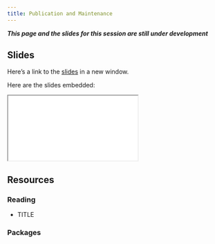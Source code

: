 ```yaml
---
title: Publication and Maintenance
---
```


***This page and the slides for this session are still under development***

## Slides

Here's a link to the [slides](/slides/03-packages/06-publication/index.qmd){target="_blank"} in a new window. 

Here are the slides embedded:

<iframe class="slide-deck ar3x2" src="/slides/03-packages/06-publication/index.html" title="Publication and Maintenance slides">
</iframe>

## Resources

### Reading

- TITLE

  <LINK>


### Packages
